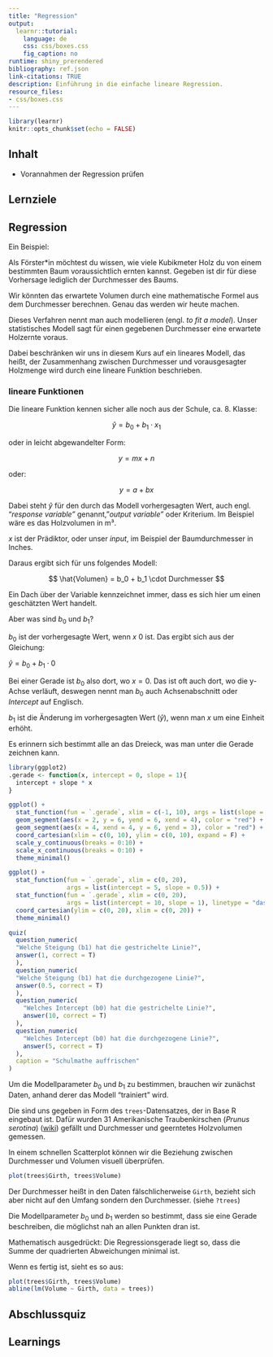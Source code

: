 ```yaml
---
title: "Regression"
output:
  learnr::tutorial:
    language: de
    css: css/boxes.css
    fig_caption: no
runtime: shiny_prerendered
bibliography: ref.json
link-citations: TRUE
description: Einführung in die einfache lineare Regression.
resource_files:
- css/boxes.css
---
```


```r
library(learnr)
knitr::opts_chunk$set(echo = FALSE)
```

## Inhalt

-   Vorannahmen der Regression prüfen

## Lernziele

## Regression

Ein Beispiel:

Als Förster\*in möchtest du wissen, wie viele Kubikmeter Holz du von einem bestimmten Baum voraussichtlich ernten kannst. Gegeben ist dir für diese Vorhersage lediglich der Durchmesser des Baums.

Wir könnten das erwartete Volumen durch eine mathematische Formel aus dem Durchmesser berechnen. Genau das werden wir heute machen.

Dieses Verfahren nennt man auch modellieren (engl. *to fit a model*). Unser statistisches Modell sagt für einen gegebenen Durchmesser eine erwartete Holzernte voraus.

Dabei beschränken wir uns in diesem Kurs auf ein lineares Modell, das heißt, der Zusammenhang zwischen Durchmesser und vorausgesagter Holzmenge wird durch eine lineare Funktion beschrieben.

### lineare Funktionen

Die lineare Funktion kennen sicher alle noch aus der Schule, ca. 8. Klasse:

$$
\hat y = b_0 + b_1\cdot x_1
$$

oder in leicht abgewandelter Form:

$$
y = mx + n
$$

oder:

$$
y = a + bx
$$

Dabei steht $\hat y$ für den durch das Modell vorhergesagten Wert, auch engl. "*response variable"* genannt,"*output variable"* oder Kriterium. Im Beispiel wäre es das Holzvolumen in m³.

$x$ ist der Prädiktor, oder unser *input*, im Beispiel der Baumdurchmesser in Inches.

Daraus ergibt sich für uns folgendes Modell:

$$
\hat{Volumen} = b_0 + b_1 \cdot Durchmesser 
$$

::: infobox
Ein Dach über der Variable kennzeichnet immer, dass es sich hier um einen geschätzten Wert handelt.
:::

Aber was sind $b_0$ und $b_1$?

$b_0$ ist der vorhergesagte Wert, wenn $x$ 0 ist. Das ergibt sich aus der Gleichung:

$\hat y = b_0 + b_1 \cdot 0$

Bei einer Gerade ist $b_0$ also dort, wo $x = 0$. Das ist oft auch dort, wo die y-Achse verläuft, deswegen nennt man $b_0$ auch Achsenabschnitt oder *Intercept* auf Englisch.

$b_1$ ist die Änderung im vorhergesagten Wert ($\hat y$), wenn man $x$ um eine Einheit erhöht. 

Es erinnern sich bestimmt alle an das Dreieck, was man unter die Gerade zeichnen kann. 

```r
library(ggplot2)
.gerade <- function(x, intercept = 0, slope = 1){
  intercept + slope * x
}

ggplot() +
  stat_function(fun = `.gerade`, xlim = c(-1, 10), args = list(slope = -1.5, intercept = 9)) +
  geom_segment(aes(x = 2, y = 6, yend = 6, xend = 4), color = "red") +
  geom_segment(aes(x = 4, xend = 4, y = 6, yend = 3), color = "red") +
  coord_cartesian(xlim = c(0, 10), ylim = c(0, 10), expand = F) +
  scale_y_continuous(breaks = 0:10) +
  scale_x_continuous(breaks = 0:10) +
  theme_minimal()
```


```r

ggplot() +
  stat_function(fun = `.gerade`, xlim = c(0, 20),
                args = list(intercept = 5, slope = 0.5)) +
  stat_function(fun = `.gerade`, xlim = c(0, 20),
                args = list(intercept = 10, slope = 1), linetype = "dashed") +
  coord_cartesian(ylim = c(0, 20), xlim = c(0, 20)) +
  theme_minimal()
```

```r
quiz(
  question_numeric(
  "Welche Steigung (b1) hat die gestrichelte Linie?",
  answer(1, correct = T)
  ),
  question_numeric(
  "Welche Steigung (b1) hat die durchgezogene Linie?",
  answer(0.5, correct = T)
  ),
  question_numeric(
    "Welches Intercept (b0) hat die gestrichelte Linie?",
    answer(10, correct = T)
  ),
  question_numeric(
    "Welches Intercept (b0) hat die durchgezogene Linie?",
    answer(5, correct = T)
  ),
  caption = "Schulmathe auffrischen"
)
```

Um die Modellparameter $b_0$ und $b_1$ zu bestimmen, brauchen wir zunächst Daten, anhand derer das Modell "trainiert" wird.

Die sind uns gegeben in Form des `trees`-Datensatzes, der in Base R eingebaut ist. Dafür wurden 31 Amerikanische Traubenkirschen (*Prunus serotina*) ([wiki](https://de.wikipedia.org/wiki/Sp%C3%A4tbl%C3%BChende_Traubenkirsche)) gefällt und Durchmesser und geerntetes Holzvolumen gemessen.

In einem schnellen Scatterplot können wir die Beziehung zwischen Durchmesser und Volumen visuell überprüfen.


```r
plot(trees$Girth, trees$Volume)
```

::: infobox
Der Durchmesser heißt in den Daten fälschlicherweise `Girth`, bezieht sich aber nicht auf den Umfang sondern den Durchmesser. (siehe `?trees`)
:::

Die Modellparameter $b_0$ und $b_1$ werden so bestimmt, dass sie eine Gerade beschreiben, die möglichst nah an allen Punkten dran ist.

Mathematisch ausgedrückt: Die Regressionsgerade liegt so, dass die Summe der quadrierten Abweichungen minimal ist.

Wenn es fertig ist, sieht es so aus:

```r
plot(trees$Girth, trees$Volume)
abline(lm(Volume ~ Girth, data = trees))
```


## Abschlussquiz

## Learnings
